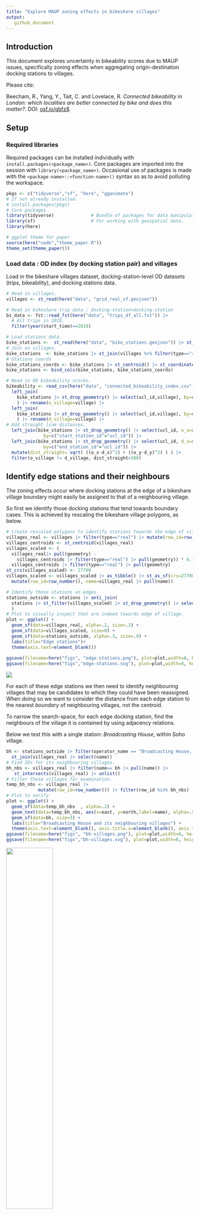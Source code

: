 ```yaml
---
title: "Explore MAUP zoning effects in bikeshare villages"
output:
   github_document
---
```


## Introduction

This document explores uncertainty in bikeability scores due to MAUP issues, specifically zoning effects when aggregating origin-destination docking stations to villages.

Please cite:

Beecham, R., Yang, Y., Tait, C. and Lovelace, R. _Connected bikeability in London: which localities are better connected by bike and does this matter?_. DOI: [osf.io/gbfz8](https://osf.io/gbfz8).

## Setup

### Required libraries

Required packages can be installed individually with `install.packages(<package_name>)`. Core packages are imported into the session with `library(<package_name>)`. Occasional use of packages is made with the `<package-name>::<function-name>()` syntax so as to avoid polluting the workspace.

```r
pkgs <- c("tidyverse","sf", "here", "gganimate")
# If not already installed.
# install.packages(pkgs)
# Core packages
library(tidyverse)              # Bundle of packages for data manipulation.
library(sf)                     # For working with geospatial data.
library(here)

# ggplot theme for paper
source(here("code","theme_paper.R"))
theme_set(theme_paper())
```

### Load data : OD index (by docking station pair) and villages

Load in the bikeshare villages dataset, docking-station-level OD datasets (trips, bikeability), and docking stations data.

```r
# Read in villages.
villages <- st_read(here("data", "grid_real_sf.geojson"))

# Read in bikeshare trip data : docking-station>docking-station
bs_data <- fst::read_fst(here("data", "trips_df_all.fst")) |> 
  # All trips in 2018.
  filter(year(start_time)==2018)

# Load stations data.
bike_stations <-  st_read(here("data", "bike_stations.geojson")) |> st_transform(crs=27700)
# Join on villages.
bike_stations  <- bike_stations |> st_join(villages %>% filter(type=="real") %>%  select(village=name), .predicate=st_intersects())
# Stations coords 
bike_stations_coords <- bike_stations |> st_centroid() |> st_coordinates() |> as_tibble() |> rename_all(tolower)
bike_stations <- bind_cols(bike_stations, bike_stations_coords) 

# Read in OD bikeability scores.
bikeability <- read_csv(here("data", "connected_bikeability_index.csv")) |> 
  left_join(
    bike_stations |> st_drop_geometry() |> select(ucl_id,village), by=c("start_station_id"="ucl_id")
    ) |> rename(o_village=village) |> 
  left_join(
    bike_stations |> st_drop_geometry() |> select(ucl_id,village), by=c("end_station_id"="ucl_id")
    ) |> rename(d_village=village) |>  
# Add straight line distances.
  left_join(bike_stations |> st_drop_geometry() |> select(ucl_id, o_x=x, o_y=y),
              by=c("start_station_id"="ucl_id")) |> 
  left_join(bike_stations |> st_drop_geometry() |> select(ucl_id, d_x=x, d_y=y),
              by=c("end_station_id"="ucl_id")) |> 
  mutate(dist_straight= sqrt( ((o_x-d_x)^2) + ((o_y-d_y)^2) ) ) |> 
  filter(o_village != d_village, dist_straight>500)
```

## Identify edge stations and their neighbours  

The zoning effects occur where docking stations at the edge of a bikeshare village boundary might easily be assigned to that of a neighbouring village. 

So first we identify those docking stations that tend towards boundary cases. This is achieved by rescaling the bikeshare village polygons, as below. 

```r
# Create rescaled polygons to identify stations towards the edge of villages.
villages_real <- villages |> filter(type=="real") |> mutate(row_id=row_number())
villages_centroids <- st_centroid(villages_real)
villages_scaled <- (
  villages_real|> pull(geometry) - 
    villages_centroids |> filter(type=="real") |> pull(geometry)) * 0.7 + 
  villages_centroids |> filter(type=="real") |> pull(geometry) 
st_crs(villages_scaled) <- 27700
villages_scaled <- villages_scaled |> as_tibble() |> st_as_sf(crs=27700) |> 
  mutate(row_id=row_number(), name=villages_real |> pull(name))

# Identify those stations on edges
stations_outside <- stations |> anti_join(
  stations |> st_filter(villages_scaled) |> st_drop_geometry() |> select(operator_name)
  )
# Plot to visually inspect that are indeed towards edge of village.
plot <- ggplot() +
  geom_sf(data=villages_real, alpha=.2, size=.3) +
  geom_sf(data=villages_scaled, size=0) +
  geom_sf(data=stations_outside, alpha=.3, size=.9) +
  labs(title="Edge stations")+
  theme(axis.text=element_blank())
  
ggsave(filename=here("figs", "edge-stations.png"), plot=plot,width=8, height=5, dpi=300)
ggsave(filename=here("figs","edge-stations.svg"), plot=plot,width=8, height=5)  
````

![](./figs/edge-stations.svg)

For each of these  edge stations we then need to identify neighbouring villages that may be candidates to which they could have been reassigned. When doing so we want to consider the distance from each edge station to the nearest *boundary* of neighbouring villages, not the centroid.   

To narrow the search-space, for each edge docking station, find the neighbours of the village it is contained by using adjacency relations.  

Below we test this with a single station: *Broadcasting House*, within Soho village. 

```r
bh <- stations_outside |> filter(operator_name == "Broadcasting House, Marylebone") |> 
  st_join(villages_real |> select(name)) 
# Find IDs for its neighbouring villages.
bh_nbs <- villages_real |> filter(name== bh |> pull(name)) |> 
   st_intersects(villages_real) |> unlist()
# Filter these villages for examination.
temp_bh_nbs <- villages_real |> 
            mutate(row_id=row_number()) |> filter(row_id %in% bh_nbs)
# Plot to verify
plot <- ggplot() +
  geom_sf(data=temp_bh_nbs  , alpha=.2) +
  geom_text(data=temp_bh_nbs, aes(x=east, y=north,label=name), alpha=.5, family="Avenir Book") +
  geom_sf(data=bh, size=3) +
  labs(title="Broadcasting House and its neighbouring villages") +
  theme(axis.text=element_blank(), axis.title.x=element_blank(), axis.title.y=element_blank())
ggsave(filename=here("figs", "bh-villages.png"), plot=plot,width=6, height=5, dpi=300)
ggsave(filename=here("figs","bh-villages.svg"), plot=plot,width=6, height=5) 
```

![](./figs/bh-villages.svg){width=50%}

Next we want to calculate the distance between this docking station and the closest part of the boundary of its neighbours. This is to make sure that this distance crosses over into neighbouing villages. Therefore we caluclate this based on the villages_scaled data. We also decide on a reasonable distance threshold, 500 metres, beyond which it would not make sense to reallocate due to boundary effects.

```r
# Make some tighter boundaries.
villages_scaled <- (
  villages_real|> pull(geometry) - 
    villages_centroids |> filter(type=="real") |> pull(geometry)) * 0.7 + 
  villages_centroids |> filter(type=="real") |> pull(geometry) 
st_crs(villages_scaled) <- 27700
villages_scaled <- villages_scaled |> as_tibble() |> st_as_sf(crs=27700) |> 
  mutate(row_id=row_number(), name=villages_real |> pull(name))

temp_bh_nbs_scaled <- villages_scaled |> mutate(row_id=row_number()) |> filter(row_id %in% bh_nbs)
# Calculate those distances to neighbours.
nearest <- st_nearest_points(bh, temp_bh_nbs_scaled) 
bw<-500
dists <- nearest |>
    st_as_sf() |>
    st_coordinates() |>
    as_tibble() |>
    mutate(is_dest=row_number() %% 2 == 0) |>
    filter(is_dest) |>
    st_as_sf(coords=c("X","Y"), crs=27700) |> select(geometry) |>
    st_join(temp_bh_nbs |> select(nearest_name=name)) |>
    mutate(dist=as.numeric(st_length(nearest))) |> 
    filter(dist<bw)
# Plot those villages that are candidates for being reallocated.
plot <- ggplot() +
  geom_sf(data=temp_bh_nbs  , alpha=.2) +
  geom_sf(data=temp_bh_nbs_scaled  , alpha=.2, size=0) +
  geom_text(data=temp_bh_nbs, aes(x=east, y=north,label=name), alpha=.5, family="Avenir Book") +
  geom_sf(data=temp_bh_nbs |> filter(name %in% dists$nearest_name) , fill="transparent", size=1) +
  geom_sf(data=nearest, size=.3) +
  geom_sf(data=bh, size=2) +
  labs(title="Broadcasting House and distance to neighbour boundaries") +
  theme(axis.text=element_blank(), axis.title.x=element_blank(), axis.title.y=element_blank())
ggsave(filename=here("figs", "bh-neighbours.png"), plot=plot,width=7, height=5, dpi=300)
ggsave(filename=here("figs","bh-neighbours.svg"), plot=plot,width=7, height=5) 
```

![](./figs/bh-neighbours.svg){width=50%}

## Reallocate stochastically

We then want to have some stochastic process whereby points are reallocated to villages including that within which they are contained with a probability that varies by these distances. 

```r
# Here we use 1/d, but it may be instructive to vary this with an exponent to 
# increase / decrease the penalty.
# E.g. d^2 to increase, d^.5 to decrease.
dat <- dists |> mutate(w=(1/(dist)), prop=round((w/sum(w)*100))) |>  select(nearest_name, prop) |> st_drop_geometry()
# Generate resamples.
resamples<-sample(dat$nearest_name, size=100, prob=dat$prop, replace=TRUE) 
bh_animate <- bh |> mutate(villages=list(resamples)) |> unnest(villages) |> st_drop_geometry() |> 
  left_join(
    villages_real |> select(name), by=c("villages"="name")) |> 
  mutate(boot_id=row_number()) |> st_as_sf()

# Plot resamples.
anim <- bh_animate |> 
  ggplot() +
  geom_sf(data=temp_bh_nbs  , alpha=.2) +
  geom_sf(data=temp_bh_nbs_scaled  , alpha=.2, size=0) +
  geom_text(data=temp_bh_nbs, aes(x=east, y=north,label=name), alpha=.5, family="Avenir Book") +
  geom_sf(data=nearest, size=.3) +
  geom_sf(fill="transparent", size=1) +
  labs(title = "Resample: {closest_state}") +
  gganimate::transition_states(boot_id) +
  theme(axis.text=element_blank(), axis.title.x=element_blank(), axis.title.y=element_blank())

gganimate::animate(nframes=210, fps=20, anim, start_pause=0, end_pause=10, width=800, height=600, res=150, renderer=gganimate::gifski_renderer(here("figs", "anim_bh.gif")))
```

![](./figs/anim_bh.gif){width=50%}

## Apply to full dataset   

So first we build up a dataset where for each edge station (`outside_station`) geometries for their village neighbours are stored, both the original and rescaled geometries.

```r
temp_outside_stations <- stations_outside |> st_join(villages_real |> select(name)) 
village_neighbours <- 
  villages_real |> filter(name %in% temp_outside_stations$name |> unique()) |>
  select(name) |>  mutate(nbs=st_intersects(geometry, villages_real) |>  unname()) |> st_drop_geometry() |> 
  nest(data=nbs) |> 
  mutate(
    ids=map(data,~.x |> unname() |> unlist()),
    geom_orig=map(ids, ~ villages_real |> filter(row_id %in% .x) |> select(nearest_name=name, geometry)), 
    geom_scaled=map(ids, ~ villages_scaled |> filter(row_id %in% .x) |> select(nearest_name=name, geometry))
  ) |> select(-data)
```

The next task is to build a dataset containing the distances between each edge station and its nearest village boundaries. The same approach is used as with the *Broadcasting House* example, but we use a functional (`map()`) to scale this up to every edge docking station.

```r
get_neighbour <- function(pts, nbs_scaled, nbs) {
  nearest <- st_nearest_points(pts, nbs_scaled) 
  dists <- nearest |>
    st_as_sf() |>
    st_coordinates() |>
    as_tibble() |>
    mutate(is_dest=row_number() %% 2 == 0) |>
    filter(is_dest) |>
    st_as_sf(coords=c("X","Y"), crs=27700) |> select(geometry) |>
    st_join(nbs |> select(name=nearest_name)) |>
    mutate(dist=as.numeric(st_length(nearest))) 
  return(dists)
}

temp_outside_station_neighbours <- temp_outside_stations |> 
  nest(data=-operator_name) |> 
  mutate(
    dists=map(
      data,
      ~get_neighbour(
        pts=.x$geometry,
        nbs_scaled=village_neighbours |> filter(name==.x$name) |> select(name, geom_scaled) |> 
               unnest(cols=geom_scaled) |> st_as_sf(),
        nbs=village_neighbours |> filter(name==.x$name) |> select(name, geom_orig) |> 
        unnest(cols=geom_orig) |> st_as_sf()
      )
    )
  )
```

Again there is a stochastic, Monte Carlo-type, approach to resampling villages of edge stations in a probabilistic way. We create 100 simulated village positions for each edge docking station. 

```r
temp_resampled_dat <- temp_outside_station_neighbours |> 
  mutate(
    dat=map(dists, 
            ~.x |> filter(dist<500) |> mutate(w=(1/sqrt(dist)), prop=round((w/sum(w)*100))) |>
              select(name, prop) |> st_drop_geometry()),
    resamples=
      map(dat,
          ~tibble(
            relocate=sample(.x$name, size=100, prob=.x$prop, replace=TRUE)
            )
      ),
    village=map(data, ~first(.x$name))
  ) |> 
  select(operator_name, village, resamples) |> unnest(c(resamples)) |> unnest(c(village)) |> 
  group_by(operator_name) |> mutate(boot_id=row_number()) |> ungroup()
  
stations_inside <- stations |>  
  st_join(villages_real |> select(name)) |> st_drop_geometry() |>  
  filter(!operator_name %in% (temp_resampled_dat$operator_name |> unique())) |> select(-ucl_id, village=name) |> unique() |> 
  nest(data=village) |> 
  mutate(
    relocate=map(data, ~rep(.x$village,times=100))
  ) |> 
  select(-data) |> unnest(relocate) |> 
  group_by(operator_name) |> 
  mutate(village=relocate, boot_id=row_number()) |> 
  ungroup()

resampled_dat <- bind_rows(temp_resampled_dat, stations_inside) |> 
  inner_join(stations |> st_drop_geometry() |> group_by(operator_name) |> summarise(id=first(ucl_id)) |> ungroup())
```

For each docking-station OD pair, we generate 100 simulated datasets with the edge docking stations reassigned to neighbouring villages probabilistically.  

```r
get_resampled_dat <- function(boot_id, dat, resampled) {
  dat <- dat |> 
    inner_join(resampled |> filter(boot_id==!!boot_id) |> select(id, o_village=relocate), by=c("start_station_id"="id")) |> 
  left_join(resampled |> filter(boot_id==!!boot_id) |> select(id, d_village=relocate), by=c("end_station_id"="id")) |> 
    filter(o_village!=d_village) |> 
    group_by(o_village, d_village) |> 
    summarise(index=mean(index)) |> ungroup() |> mutate(boot_id=!!boot_id)
  return(dat)
}

simulated_data <- bind_rows(
  map(1:100, 
      ~get_resampled_dat(
        boot_id=quo(.x), 
        dat=bikeability |> 
          mutate(
            across(
              .cols=c(start_station_id, end_station_id),
              .fns=~as.character(.x)
              )
            ) |> 
          select(start_station_id, end_station_id, index=cb_index),
        resampled=resampled_dat |> mutate(id=as.character(id)) |>   select(relocate,id, boot_id))
  )
)

write_csv(simulated_data, here("data", "simulated_data2.csv"))
``` 

Animate over the simulated data to generate a  [Hullman et al. 2015](https://journals.plos.org/plosone/article?id=10.1371/journal.pone.0142444)  of candidate maps, in so doing we experience uncertainty due to zoning effects.

```r
ods_full <- tibble(
  o_village=rep(rep(villages |> filter(type=="real") |> pull(name), times=66), times=100),
  d_village=rep(rep(villages |> filter(type=="real") |> pull(name), times=1, each=66), times=100),
  boot_id=rep(1:100, times=66, each=66)
)

temp_anim_data <- simulated_data |> 
  mutate(label=d_village) |> 
  right_join(ods_full |> left_join(villages_real, by=c("o_village"="name"))) |> st_as_sf() |> filter(d_village=="Westminster") 

anim_index_map  <- temp_anim_data |> 
  ggplot()+
 geom_sf(data= . %>% group_by(boot_id) %>% summarise(), colour="#616161", fill="transparent", size=0.65)+
  geom_sf(aes(fill=index), colour="#616161", size=0.3)+
  geom_sf(data=. %>%  filter(o_village==d_village), 
            colour="#616161", fill="transparent", size=0.65) +
  geom_text(data= .  %>%  filter(o_village==d_village), 
            aes(x=east, y=north, label=str_sub(d_village,1,1)), 
            colour="#252525", alpha=0.9, size=4, show.legend=FALSE, 
            hjust="centre", vjust="middle", family="Avenir Book")+
  coord_sf(crs=st_crs(villages_real), datum=NA)+
  guides(fill=FALSE)+
  scale_fill_distiller(
    palette="Blues", direction=1, 
    guide = "colourbar", na.value="#f7f7f7"
  )+
  gganimate::transition_states(boot_id) +
  labs(title = "Resample: {closest_state}") +
  theme_paper() +
  theme(
    axis.title.x=element_blank(),axis.title.y=element_blank(),
    panel.background = element_rect(fill="#ffffff", colour="#ffffff"),
  ) 
gganimate::animate(nframes=210, fps=20, anim_index_map, start_pause=0,end_pause=10, width=1100, height=700, res=150, renderer=gganimate::gifski_renderer(here("figs", "anim_zoning.gif")))
```

![](./figs/anim_zoning.gif)

